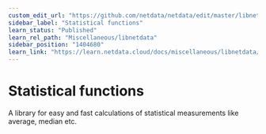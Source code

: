 ```yaml
---
custom_edit_url: "https://github.com/netdata/netdata/edit/master/libnetdata/statistical/README.md"
sidebar_label: "Statistical functions"
learn_status: "Published"
learn_rel_path: "Miscellaneous/libnetdata"
sidebar_position: "1404680"
learn_link: "https://learn.netdata.cloud/docs/miscellaneous/libnetdata/statistical-functions"
---
```



# Statistical functions

A library for easy and fast calculations of statistical measurements like average, median etc.
